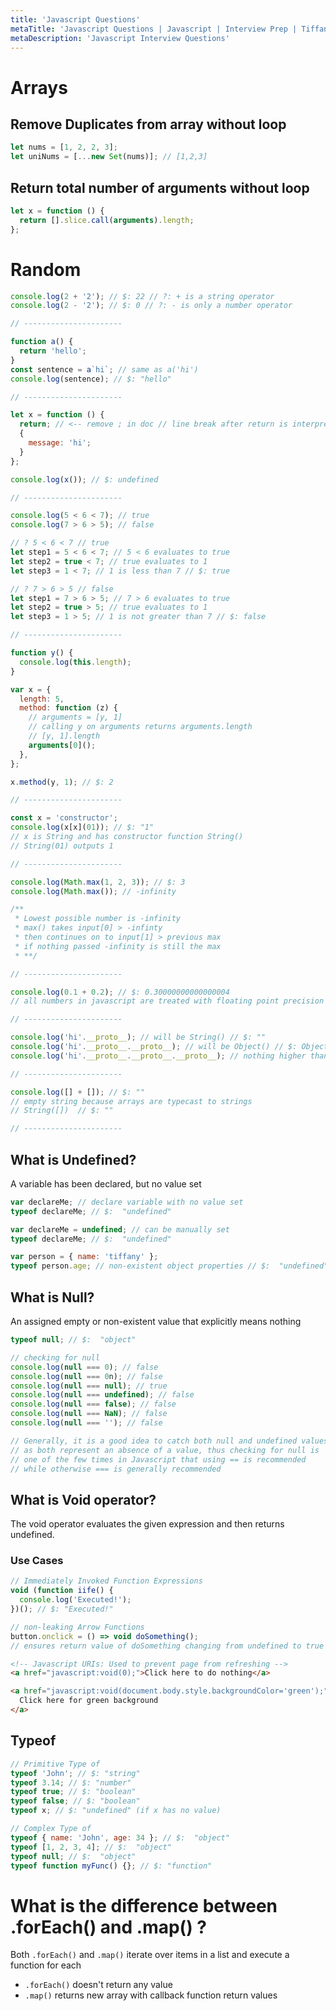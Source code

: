 ```yaml
---
title: 'Javascript Questions'
metaTitle: 'Javascript Questions | Javascript | Interview Prep | Tiffany Lea'
metaDescription: 'Javascript Interview Questions'
---
```


# Arrays

## Remove Duplicates from array without loop

```javascript
let nums = [1, 2, 2, 3];
let uniNums = [...new Set(nums)]; // [1,2,3]
```

## Return total number of arguments without loop

```javascript
let x = function () {
  return [].slice.call(arguments).length;
};
```

# Random

```javascript
console.log(2 + '2'); // $: 22 // ?: + is a string operator
console.log(2 - '2'); // $: 0 // ?: - is only a number operator

// ----------------------

function a() {
  return 'hello';
}
const sentence = a`hi`; // same as a('hi')
console.log(sentence); // $: "hello"

// ----------------------

let x = function () {
  return; // <-- remove ; in doc // line break after return is interpreted as return;
  {
    message: 'hi';
  }
};

console.log(x()); // $: undefined

// ----------------------

console.log(5 < 6 < 7); // true
console.log(7 > 6 > 5); // false

// ? 5 < 6 < 7 // true
let step1 = 5 < 6 < 7; // 5 < 6 evaluates to true
let step2 = true < 7; // true evaluates to 1
let step3 = 1 < 7; // 1 is less than 7 // $: true

// ? 7 > 6 > 5 // false
let step1 = 7 > 6 > 5; // 7 > 6 evaluates to true
let step2 = true > 5; // true evaluates to 1
let step3 = 1 > 5; // 1 is not greater than 7 // $: false

// ----------------------

function y() {
  console.log(this.length);
}

var x = {
  length: 5,
  method: function (z) {
    // arguments = [y, 1]
    // calling y on arguments returns arguments.length
    // [y, 1].length
    arguments[0]();
  },
};

x.method(y, 1); // $: 2

// ----------------------

const x = 'constructor';
console.log(x[x](01)); // $: "1"
// x is String and has constructor function String()
// String(01) outputs 1

// ----------------------

console.log(Math.max(1, 2, 3)); // $: 3
console.log(Math.max()); // -infinity

/**
 * Lowest possible number is -infinity
 * max() takes input[0] > -infinty
 * then continues on to input[1] > previous max
 * if nothing passed -infinity is still the max
 * **/

// ----------------------

console.log(0.1 + 0.2); // $: 0.30000000000000004
// all numbers in javascript are treated with floating point precision

// ----------------------

console.log('hi'.__proto__); // will be String() // $: ""
console.log('hi'.__proto__.__proto__); // will be Object() // $: Object {}
console.log('hi'.__proto__.__proto__.__proto__); // nothing higher than object // $: null

// ----------------------

console.log([] + []); // $: ""
// empty string because arrays are typecast to strings
// String([])  // $: ""

// ----------------------
```

## What is Undefined?

A variable has been declared, but no value set

```javascript
var declareMe; // declare variable with no value set
typeof declareMe; // $:  "undefined"

var declareMe = undefined; // can be manually set
typeof declareMe; // $:  "undefined"

var person = { name: 'tiffany' };
typeof person.age; // non-existent object properties // $:  "undefined"
```

## What is Null?

An assigned empty or non-existent value that explicitly means nothing

```javascript
typeof null; // $:  "object"
```

```javascript
// checking for null
console.log(null === 0); // false
console.log(null === 0n); // false
console.log(null === null); // true
console.log(null === undefined); // false
console.log(null === false); // false
console.log(null === NaN); // false
console.log(null === ''); // false

// Generally, it is a good idea to catch both null and undefined values,
// as both represent an absence of a value, thus checking for null is
// one of the few times in Javascript that using == is recommended
// while otherwise === is generally recommended
```

## What is Void operator?

The void operator evaluates the given expression and then returns undefined.

### Use Cases

```javascript
// Immediately Invoked Function Expressions
void (function iife() {
  console.log('Executed!');
})(); // $: "Executed!"

// non-leaking Arrow Functions
button.onclick = () => void doSomething();
// ensures return value of doSomething changing from undefined to true will not change the onclick behavior
```

```html
<!-- Javascript URIs: Used to prevent page from refreshing -->
<a href="javascript:void(0);">Click here to do nothing</a>

<a href="javascript:void(document.body.style.backgroundColor='green');">
  Click here for green background
</a>
```

## Typeof

```javascript
// Primitive Type of
typeof 'John'; // $: "string"
typeof 3.14; // $: "number"
typeof true; // $: "boolean"
typeof false; // $: "boolean"
typeof x; // $: "undefined" (if x has no value)

// Complex Type of
typeof { name: 'John', age: 34 }; // $:  "object"
typeof [1, 2, 3, 4]; // $:  "object"
typeof null; // $:  "object"
typeof function myFunc() {}; // $: "function"
```

# What is the difference between .forEach() and .map() ?

Both `.forEach()` and `.map()` iterate over items in a list and execute a function for each

- `.forEach()` doesn't return any value
- `.map()` returns new array with callback function return values
